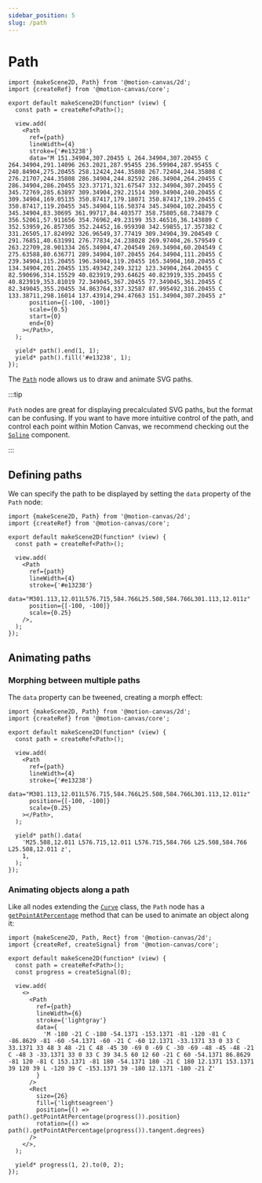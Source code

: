 ```yaml
---
sidebar_position: 5
slug: /path
---
```


# Path

```tsx editor mode=preview
import {makeScene2D, Path} from '@motion-canvas/2d';
import {createRef} from '@motion-canvas/core';

export default makeScene2D(function* (view) {
  const path = createRef<Path>();

  view.add(
    <Path
      ref={path}
      lineWidth={4}
      stroke={'#e13238'}
      data="M 151.34904,307.20455 L 264.34904,307.20455 C 264.34904,291.14096 263.2021,287.95455 236.59904,287.95455 C 240.84904,275.20455 258.12424,244.35808 267.72404,244.35808 C 276.21707,244.35808 286.34904,244.82592 286.34904,264.20455 C 286.34904,286.20455 323.37171,321.67547 332.34904,307.20455 C 345.72769,285.63897 309.34904,292.21514 309.34904,240.20455 C 309.34904,169.05135 350.87417,179.18071 350.87417,139.20455 C 350.87417,119.20455 345.34904,116.50374 345.34904,102.20455 C 345.34904,83.30695 361.99717,84.403577 358.75805,68.734879 C 356.52061,57.911656 354.76962,49.23199 353.46516,36.143889 C 352.53959,26.857305 352.24452,16.959398 342.59855,17.357382 C 331.26505,17.824992 326.96549,37.77419 309.34904,39.204549 C 291.76851,40.631991 276.77834,24.238028 269.97404,26.579549 C 263.22709,28.901334 265.34904,47.204549 269.34904,60.204549 C 275.63588,80.636771 289.34904,107.20455 264.34904,111.20455 C 239.34904,115.20455 196.34904,119.20455 165.34904,160.20455 C 134.34904,201.20455 135.49342,249.3212 123.34904,264.20455 C 82.590696,314.15529 40.823919,293.64625 40.823919,335.20455 C 40.823919,353.81019 72.349045,367.20455 77.349045,361.20455 C 82.349045,355.20455 34.863764,337.32587 87.995492,316.20455 C 133.38711,298.16014 137.43914,294.47663 151.34904,307.20455 z"
      position={[-100, -100]}
      scale={0.5}
      start={0}
      end={0}
    ></Path>,
  );

  yield* path().end(1, 1);
  yield* path().fill('#e13238', 1);
});
```

The [`Path`][path] node allows us to draw and animate SVG paths.

:::tip

`Path` nodes are great for displaying precalculated SVG paths, but the format
can be confusing. If you want to have more intuitive control of the path, and
control each point within Motion Canvas, we recommend checking out the
[`Spline`][spline] component.

:::

## Defining paths

We can specify the path to be displayed by setting the `data` property of the
`Path` node:

```tsx editor
import {makeScene2D, Path} from '@motion-canvas/2d';
import {createRef} from '@motion-canvas/core';

export default makeScene2D(function* (view) {
  const path = createRef<Path>();

  view.add(
    <Path
      ref={path}
      lineWidth={4}
      stroke={'#e13238'}
      data="M301.113,12.011L576.715,584.766L25.508,584.766L301.113,12.011z"
      position={[-100, -100]}
      scale={0.25}
    />,
  );
});
```

## Animating paths

### Morphing between multiple paths

The `data` property can be tweened, creating a morph effect:

```tsx editor
import {makeScene2D, Path} from '@motion-canvas/2d';
import {createRef} from '@motion-canvas/core';

export default makeScene2D(function* (view) {
  const path = createRef<Path>();

  view.add(
    <Path
      ref={path}
      lineWidth={4}
      stroke={'#e13238'}
      data="M301.113,12.011L576.715,584.766L25.508,584.766L301.113,12.011z"
      position={[-100, -100]}
      scale={0.25}
    ></Path>,
  );

  yield* path().data(
    'M25.508,12.011 L576.715,12.011 L576.715,584.766 L25.508,584.766 L25.508,12.011 z',
    1,
  );
});
```

### Animating objects along a path

Like all nodes extending the [`Curve`][curve] class, the `Path` node has a
[`getPointAtPercentage`][get_point_at_percentage] method that can be used to
animate an object along it:

```tsx editor
import {makeScene2D, Path, Rect} from '@motion-canvas/2d';
import {createRef, createSignal} from '@motion-canvas/core';

export default makeScene2D(function* (view) {
  const path = createRef<Path>();
  const progress = createSignal(0);

  view.add(
    <>
      <Path
        ref={path}
        lineWidth={6}
        stroke={'lightgray'}
        data={
          'M -180 -21 C -180 -54.1371 -153.1371 -81 -120 -81 C -86.8629 -81 -60 -54.1371 -60 -21 C -60 12.1371 -33.1371 33 0 33 C 33.1371 33 48 3 48 -21 C 48 -45 30 -69 0 -69 C -30 -69 -48 -45 -48 -21 C -48 3 -33.1371 33 0 33 C 39 34.5 60 12 60 -21 C 60 -54.1371 86.8629 -81 120 -81 C 153.1371 -81 180 -54.1371 180 -21 C 180 12.1371 153.1371 39 120 39 L -120 39 C -153.1371 39 -180 12.1371 -180 -21 Z'
        }
      />
      <Rect
        size={26}
        fill={'lightseagreen'}
        position={() => path().getPointAtPercentage(progress()).position}
        rotation={() => path().getPointAtPercentage(progress()).tangent.degrees}
      />
    </>,
  );

  yield* progress(1, 2).to(0, 2);
});
```

[spline]: /api/2d/components/Spline
[path]: /api/2d/components/Path
[curve]: /api/2d/components/Curve
[get_point_at_percentage]: /api/2d/components/Curve#getPointAtPercentage
